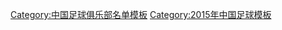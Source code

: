 {{Football squad with groups
|name=2015年中超分类名单石家庄
|bgcolor=#1554D4
|bordercolor=#000000
|textcolor=#FFFFFF
|title=[[石家庄永昌足球俱乐部|<span style="color:#FFFFFF">石家庄永昌</span>]] — [[2015年中国足球超级联赛|<span style="color:#FFFFFF">2015年</span>]][[中国足球超级联赛|<span style="color:#FFFFFF">中超联赛第 7 名</span>]]
|group1=全年参赛球员
|list1=<div>
{{Football squad2 player|no=1|name=[[朱嘉琦]]}}
{{Football squad2 player|no=2|name=[[吕宏琛]]}}
{{Football squad2 player|no=3|name=[[刘君鹏]]}}
{{Football squad2 player|no=4|name=[[李超 (足球运动员)|李超]]}}
{{Football squad2 player|no=5|name={{flagicon|HKG}} [[白鶴 (足球運動員)|白鹤]]}}
{{Football squad2 player|no=6|name=[[李春郁]]}}
{{Football squad2 player|no=7|name=[[毛剑卿]]}}
{{Football squad2 player|no=9|name={{flagicon|VEN}} {{flagicon|POR}} [[马里奥·隆东|-{zh-hans:隆东;zh-hk:馬里奧朗度}-]]}}
{{Football squad2 player|no=11|name=[[黄世博]]}}
{{Football squad2 player|no=12|name=[[王国明 (足球运动员)|王国明]]}}
{{Football squad2 player|no=13|name=[[冯绍顺]]}}
{{Football squad2 player|no=14|name={{flagicon|KOR}} [[趙容衡|赵容亨]]}}
{{Football squad2 player|no=15|name=[[王鹏 (1993年)|王鹏]]}}
{{Football squad2 player|no=17|name=[[王子豪 (足球运动员)|王子豪]]}}
{{Football squad2 player|no=18|name=[[许博]]}}
{{Football squad2 player|no=19|name={{flagicon|ZAM}} [[雅各布·穆伦加|-{zh-hans:穆伦加;zh-hk:穆倫加}-]]}}
{{Football squad2 player|no=20|name=[[姜积弘]]}}
{{Football squad2 player|no=21|name=[[高增翔]]}}
{{Football squad2 player|no=22|name=[[关震]]}}
{{Football squad2 player|no=23|name=[[胡伟 (足球运动员)|胡伟]]}}
{{Football squad2 player|no=25|name=[[糜昊伦]]}}
{{Football squad2 player|no=26|name=[[孙昊晟]]}}
{{Football squad2 player|no=28|name=[[黄凤涛]]}}
{{Football squad2 player|no=32|name=[[武浩然]]}}
{{Football squad2 player|no=33|name=[[郭松]]}}
{{Football squad2 player|no=34|name=[[詹敏伟]]}}
{{Football squad2 player|no=35|name=[[孙绍航]]}}
</div>
|group2=夏季转入球员
|list2=<div>
{{Football squad2 player|no=10|name={{flagicon|POR}} [[鲁本·米凯尔|-{zh-hans:米凯尔;zh-hk:魯賓米卡爾}-]]}}
{{Football squad2 player|no=24|name={{flagicon|ISL}} [[埃聚尔·古德约翰森|-{zh-hans:古德约翰森;zh-hk:古莊臣}-]]}}
{{Football squad2 player|no=37|name=[[岳志磊]]}}
</div>
|group3=夏季转出球员
|list3=<div>
{{Football squad2 player|no=8|name={{flagicon|BUL}} [[乔尔吉·伊利耶夫|-{zh-hans:乔罗;zh-hk:伊利夫}-]]}}
{{Football squad2 player|no=16|name={{flagicon|BRA}} {{flagicon|ITA}} [[罗德里格·德芬迪|-{zh-hans:德芬迪;zh-hk:迪芬迪}-]]}}
{{Football squad2 player|no=31|name=[[陈曾太郎]]}}
</div>
|group4=主教练
|list4={{flagicon|BUL}} [[亚森·佩特罗夫|-{zh-hans:亚森;zh-hk:比杜夫}-]]
}}
<noinclude>
{{DEFAULTSORT:Shijiazhuang Ever Bright F.C. Squad 2015}}
[[Category:中国足球俱乐部名单模板]]
[[Category:2015年中国足球模板]]
</noinclude>
